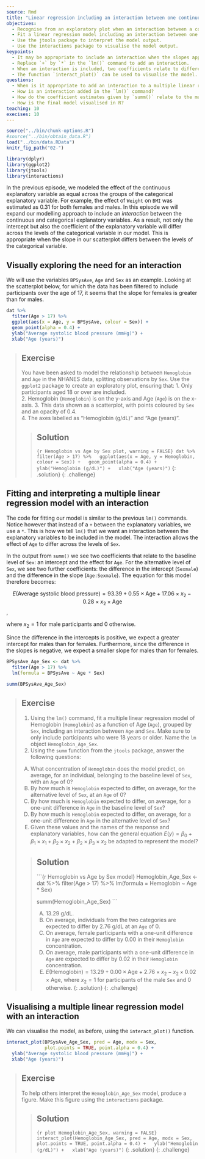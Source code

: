 ---
source: Rmd
title: "Linear regression including an interaction between one continuous and one categorical explanatory variable"
objectives:
  - Recognise from an exploratory plot when an interaction between a continuous and a categorical explanatory variable is appropriate. 
  - Fit a linear regression model including an interaction between one continuous and one categorical explanatory variable using `lm()`.
  - Use the jtools package to interpret the model output. 
  - Use the interactions package to visualise the model output.
keypoints:
  - It may be appropriate to include an interaction when the slopes appear to differ across levels of a categorical variable.
  - Replace `+` by `*` in the `lm()` command to add an interaction. 
  - When an interaction is included, two coefficients relate to differences between the two levels of a categorical variable - one relates to a difference in the intercept, the other to a difference in the slope. 
  - The function `interact_plot()` can be used to visualise the model. 
questions:
  - When is it appropriate to add an interaction to a multiple linear regression model?
  - How is an interaction added in the `lm()` command?
  - How do the coefficient estimates given by `summ()` relate to the multiple linear regression model equation?
  - How is the final model visualised in R?
teaching: 10
execises: 10
---

```{r, include=FALSE}
source("../bin/chunk-options.R")
#source("../bin/obtain_data.R")
load("../bin/data.RData")
knitr_fig_path("02-")

library(dplyr)
library(ggplot2)
library(jtools)
library(interactions)
```

In the previous episode, we modeled the effect of the continuous explanatory variable as equal across the groups of the categorical explanatory variable. For example, the effect of `Weight` on `BMI` was estimated as $0.31$ for both females and males. In this episode we will expand our modelling approach to include an *interaction* between the continuous and categorical explanatory variables. As a result, not only the intercept but also the coefficient of the explanatory variable will differ across the levels of the categorical variable in our model. This is appropriate when the slope in our scatterplot differs between the levels of the categorical variable. 

## Visually exploring the need for an interaction
We will use the variables `BPSysAve`, `Age` and `Sex` as an example. Looking at the scatterplot below, for which the data has been filtered to include participants over the age of 17, it seems that the slope for females is greater than for males.   

```{r BPSysAve by Age across Sex plot, warning = FALSE}
dat %>%
  filter(Age > 17) %>%
  ggplot(aes(x = Age, y = BPSysAve, colour = Sex)) +
  geom_point(alpha = 0.4) +
  ylab("Average systolic blood pressure (mmHg)") +
  xlab("Age (years)")
```

> ## Exercise  
> You have been asked to model the relationship between `Hemoglobin`
> and `Age` in the NHANES data, splitting observations by `Sex`.
> Use the `ggplot2`
> package to create an exploratory plot, ensuring that:
> 1. Only participants aged 18 or over are included.  
> 2. Hemoglobin (`Hemoglobin`) is on the y-axis and Age (`Age`) is on the 
> x-axis. 
> 3. This data shown as a scatterplot, with points coloured by 
> `Sex` and an opacity of 0.4.  
> 4. The axes labelled as "Hemoglobin (g/dL)" and "Age (years)". 
>
> > ## Solution
> > 
> > ```{r Hemoglobin vs Age by Sex plot, warning = FALSE}
> > dat %>%
> >   filter(Age > 17) %>%
> >   ggplot(aes(x = Age, y = Hemoglobin, colour = Sex)) +
> >   geom_point(alpha = 0.4) +
> >   ylab("Hemoglobin (g/dL)") +
> >   xlab("Age (years)")
> > ```
> {: .solution}
{: .challenge}

## Fitting and interpreting a multiple linear regression model with an interaction
The code for fitting our model is similar to the previous `lm()` commands. Notice however that instead of a `+` between the explanatory variables, we use a `*`. This is how we tell `lm()` that we want an interaction between the explanatory variables to be included in the model. The interaction allows the effect of `Age` to differ across the levels of `Sex`. 

In the output from `summ()` we see two coefficients that relate to the baseline level of `Sex`: an intercept and the effect for `Age`. For the alternative level of `Sex`, we see two further coefficients: the difference in the intercept (`Sexmale`) and the difference in the slope (`Age:Sexmale`). The equation for this model therefore becomes:

$$E(\text{Average systolic blood pressure}) = 93.39 + 0.55 \times \text{Age} + 17.06 \times x_2 - 0.28 \times x_2 \times \text{Age}$$,

where $x_2 = 1$ for male participants and $0$ otherwise. 

Since the difference in the intercepts is positive, we expect a greater intercept for males than for females. Furthermore, since the difference in the slopes is negative, we expect a smaller slope for males than for females.  

```{r fit BPSysAve_Age_Sex}
BPSysAve_Age_Sex <- dat %>%
  filter(Age > 17) %>%
  lm(formula = BPSysAve ~ Age * Sex)

summ(BPSysAve_Age_Sex)
```

> ## Exercise  
> 1. Using the `lm()` command, fit a multiple linear regression model of 
> Hemoglobin
> (`Hemoglobin`) as a function of Age (`Age`), grouped by `Sex`, including
> an interaction between `Age` and `Sex`. Make sure to only include participants
> who were 18 years or older. 
> Name the `lm` object `Hemoglobin_Age_Sex`.  
> 2. Using the `summ` function from the `jtools` package, answer the following questions:
>   
> A) What concentration of `Hemoglobin` does the model predict, on average,
> for an individual, belonging to the baseline level of `Sex`,
> with an `Age` of 0?  
> B) By how much is `Hemoglobin` expected to differ, on average, for
> the alternative level of `Sex`, at an `Age` of 0?  
> C) By how much is `Hemoglobin` expected to differ, on average, for
> a one-unit difference in `Age` in the baseline level of `Sex`?  
> D) By how much is `Hemoglobin` expected to differ, on average, for
> a one-unit difference in `Age` in the alternative level of `Sex`?  
> E) Given these values and the names of the response and explanatory
> variables, how can the general equation $E(y) = \beta_0 + {\beta}_1 
> \times x_1 + {\beta}_2 \times x_2 + {\beta}_2 \times {\beta}_3 \times x_2$ be adapted to represent the model? 
>
> > ## Solution
> > 
> > ```{r Hemoglobin vs Age by Sex model}
> > Hemoglobin_Age_Sex <- dat %>%
> >   filter(Age > 17) %>%
> >   lm(formula = Hemoglobin ~ Age * Sex)
> > 
> > summ(Hemoglobin_Age_Sex)
> > ```
> > 
> > A) 13.29 g/dL.    
> > B) On average, individuals from the two categories are expected to differ
> > by 2.76 g/dL at an `Age` of 0.    
> > C) On average, female participants with a one-unit difference in `Age` 
> > are expected to differ by 0.00 in their `Hemoglobin` concentration.  
> > D) On average, male participants with a one-unit difference in `Age` 
> > are expected to differ by 0.02 in their `Hemoglobin` concentration.   
> > E) $E(\text{Hemoglobin}) = 13.29 + 0.00 \times \text{Age} + 2.76 \times x_2 - x_2 \times 0.02 \times \text{Age}$, where $x_2 = 1$ for participants of the male `Sex` and $0$ otherwise.
> {: .solution}
{: .challenge}

## Visualising a multiple linear regression model with an interaction
We can visualise the model, as before, using the `interact_plot()` function.

```{r visualise BPSYSAve_Age_Sex}
interact_plot(BPSysAve_Age_Sex, pred = Age, modx = Sex,
              plot.points = TRUE, point.alpha = 0.4) +
  ylab("Average systolic blood pressure (mmHg)") +
  xlab("Age (years)")
```

> ## Exercise  
> To help others interpret the `Hemoglobin_Age_Sex` model, produce a figure. 
> Make this figure using the `interactions` package.
>
> > ## Solution
> > ```{r plot Hemoglobin_Age_Sex, warning = FALSE}
> > interact_plot(Hemoglobin_Age_Sex, pred = Age, modx = Sex, 
> >               plot.points = TRUE, point.alpha = 0.4) +
> >   ylab("Hemoglobin (g/dL)") +
> >   xlab("Age (years)")
> > ```
> {: .solution}
{: .challenge}






